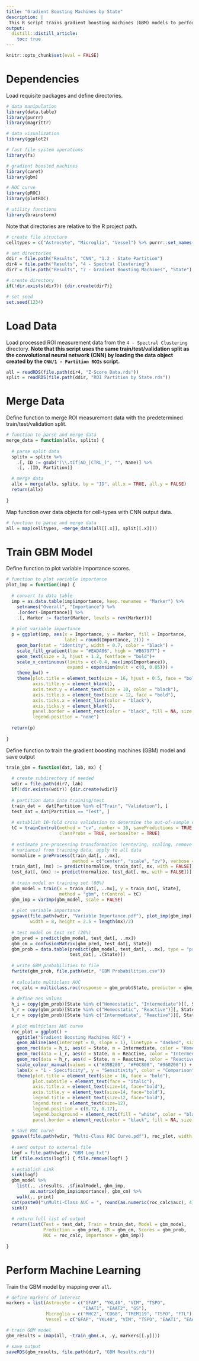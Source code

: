 ```yaml
---
title: "Gradient Boosting Machines by State"
description: |
 This R script trains gradient boosting machines (GBM) models to perform the state classification task (i.e., predict homeostatic vs. intermediate vs. reactive).
output:
  distill::distill_article:
    toc: true
---
```


```r
knitr::opts_chunk$set(eval = FALSE)
```

# Dependencies

Load requisite packages and define directories.

```r

# data manipulation
library(data.table)
library(purrr)
library(magrittr)

# data visualization
library(ggplot2)

# fast file system operations
library(fs)

# gradient boosted machines
library(caret)
library(gbm)

# ROC curve
library(pROC)
library(plotROC)

# utility functions
library(brainstorm)

```

Note that directories are relative to the R project path.

```r

# create file structure
celltypes = c("Astrocyte", "Microglia", "Vessel") %>% purrr::set_names()

# set directories
ddir = file.path("Results", "CNN", "1.2 - State Partition")
dir4 = file.path("Results", "4 - Spectral Clustering")
dir7 = file.path("Results", "7 - Gradient Boosting Machines", "State")

# create directory
if(!dir.exists(dir7)) {dir.create(dir7)}

# set seed
set.seed(1234)

```

# Load Data

Load processed ROI measurement data from the `4 - Spectral Clustering` directory. **Note that this script uses the same train/test/validation split as the convolutional neural network (CNN) by loading the data object created by the `CNN/1 - Partition ROIs` script.**

```r

all = readRDS(file.path(dir4, "Z-Score Data.rds"))
split = readRDS(file.path(ddir, "ROI Partition by State.rds"))

```

# Merge Data

Define function to merge ROI measurement data with the predetermined train/test/validation split.

```r

# function to parse and merge data
merge_data = function(allx, splitx) {
  
  # parse split data
  splitx = splitx %>%
    .[, ID := gsub("(\\.tif|AD_|CTRL_)", "", Name)] %>%
    .[, .(ID, Partition)]

  # merge data
  allx = merge(allx, splitx, by = "ID", all.x = TRUE, all.y = FALSE)
  return(allx)
  
}

```

Map function over data objects for cell-types with CNN output data.

```r

# function to parse and merge data
all = map(celltypes, ~merge_data(all[[.x]], split[[.x]]))

```

# Train GBM Model

Define function to plot variable importance scores.

```r

# function to plot variable importance
plot_imp = function(imp) {
  
  # convert to data table
  imp = as.data.table(imp$importance, keep.rownames = "Marker") %>%
    setnames("Overall", "Importance") %>%
    .[order(-Importance)] %>%
    .[, Marker := factor(Marker, levels = rev(Marker))]
  
  # plot variable importance
  p = ggplot(imp, aes(x = Importance, y = Marker, fill = Importance,
                      label = round(Importance, 2))) +
    geom_bar(stat = "identity", width = 0.7, color = "black") +
    scale_fill_gradient(low = "#EADA86", high = "#B67977") +
    geom_text(size = 3, hjust = 1.2, fontface = "bold")+
    scale_x_continuous(limits = c(-0.4, max(imp$Importance)), 
                       expand = expansion(mult = c(0, 0.05))) +
    theme_bw() +
    theme(plot.title = element_text(size = 16, hjust = 0.5, face = "bold"),
          axis.title.y = element_blank(),
          axis.text.y = element_text(size = 10, color = "black"),
          axis.title.x = element_text(size = 12, face = "bold"),
          axis.ticks.x = element_line(color = "black"),
          axis.ticks.y = element_blank(),
          panel.border = element_rect(color = "black", fill = NA, size = 1),
          legend.position = "none")
  
  return(p)
  
}

```

Define function to train the gradient boosting machines (GBM) model and save output

```r

train_gbm = function(dat, lab, mx) {
  
  # create subdirectory if needed
  wdir = file.path(dir7, lab)
  if(!dir.exists(wdir)) {dir.create(wdir)}
  
  # partition data into training/test
  train_dat =  dat[Partition %in% c("Train", "Validation"), ]
  test_dat = dat[Partition == "Test", ]
  
  # establish 10-fold cross validation to determine the out-of-sample error
  tC = trainControl(method = "cv", number = 10, savePredictions = TRUE,
                    classProbs = TRUE, verboseIter = TRUE)
  
  # estimate pre-processing transformation (centering, scaling, remove zero
  # variance) from training data, apply to all data
  normalize = preProcess(train_dat[, ..mx],
                         method = c("center", "scale", "zv"), verbose = TRUE)
  train_dat[, (mx) := predict(normalize, train_dat[, mx, with = FALSE])]
  test_dat[, (mx) := predict(normalize, test_dat[, mx, with = FALSE])]
  
  # train model on training set (80%)
  gbm_model = train(x = train_dat[, ..mx], y = train_dat[, State],
                    method = "gbm", trControl = tC)
  gbm_imp = varImp(gbm_model, scale = FALSE)
  
  # plot variable importance
  ggsave(file.path(wdir, "Variable Importance.pdf"), plot_imp(gbm_imp),
         width = 8, height = 2.5 + length(mx)/2)
  
  # test model on test set (20%)
  gbm_pred = predict(gbm_model, test_dat[, ..mx])
  gbm_cm = confusionMatrix(gbm_pred, test_dat[, State])
  gbm_prob = data.table(predict(gbm_model, test_dat[, ..mx], type = "prob"),
                        test_dat[, .(State)])
  
  # write GBM probabilities to file
  fwrite(gbm_prob, file.path(wdir, "GBM Probabilities.csv"))
  
  # calculate multiclass AUC
  roc_calc = multiclass.roc(response = gbm_prob$State, predictor = gbm_prob[, .(Homeostatic, Intermediate, Reactive)])
  
  # define aes values
  h_i = copy(gbm_prob)[State %in% c("Homeostatic", "Intermediate")][, State := droplevels(State)]
  h_r = copy(gbm_prob)[State %in% c("Homeostatic", "Reactive")][, State := droplevels(State)]
  i_r = copy(gbm_prob)[State %in% c("Intermediate", "Reactive")][, State := droplevels(State)]
  
  # plot multiclass AUC curve
  roc_plot = ggplot() +
    ggtitle("Gradient Boosting Machines ROC") +
    geom_abline(aes(intercept = 0, slope = 1), linetype = "dashed", size = 1, color = "gray") +
    geom_roc(data = h_i, aes(d = State, m = Intermediate, color = "Homeostatic/Intermediate"), labels = FALSE, pointsize = 0) +
    geom_roc(data = i_r, aes(d = State, m = Reactive, color = "Intermediate/Reactive"), labels = FALSE, pointsize = 0) +
    geom_roc(data = h_r, aes(d = State, m = Reactive, color = "Reactive/Homeostatic"), labels = FALSE, pointsize = 0) +
    scale_colour_manual(values = c("#39B200", "#F0C808", "#960200")) +
    labs(x = "1 - Specificity", y = "Sensitivity", color = "Comparison", subtitle = paste("Multi-Class AUC =", round(as.numeric(roc_calc$auc), 4))) + theme_bw() +
    theme(plot.title = element_text(size = 16, face = "bold"),
          plot.subtitle = element_text(face = "italic"),
          axis.title.x = element_text(size=14, face="bold"),
          axis.title.y = element_text(size=14, face="bold"),
          legend.title = element_text(size=12, face="bold"),
          legend.text = element_text(size=12),
          legend.position = c(0.72, 0.17),
          legend.background = element_rect(fill = "white", color = "black"),
          panel.border = element_rect(color = "black", fill = NA, size = 1))
  
  # save ROC curve
  ggsave(file.path(wdir, "Multi-Class ROC Curve.pdf"), roc_plot, width = 6, height = 6.2)
  
  # send output to external file
  logf = file.path(wdir, "GBM Log.txt")
  if (file.exists(logf)) { file.remove(logf) }
  
  # establish sink
  sink(logf)
  gbm_model %>%
    list(., .$results, .$finalModel, gbm_imp,
         as.matrix(gbm_imp$importance), gbm_cm) %>%
    walk(., print)
  cat(paste0("\nMulti-Class AUC = ", round(as.numeric(roc_calc$auc), 4)))
  sink()
  
  # return full list of output
  return(list(Test = test_dat, Train = train_dat, Model = gbm_model,
              Prediction = gbm_pred, CM = gbm_cm, Scores = gbm_prob,
              ROC = roc_calc, Importance = gbm_imp))
  
}

```

# Perform Machine Learning

Train the GBM model by mapping over `all`.

```r

# define markers of interest
markers = list(Astrocyte = c("GFAP", "YKL40", "VIM", "TSPO",
                             "EAAT1", "EAAT2", "GS"),
               Microglia = c("MHC2", "CD68", "TMEM119", "TSPO", "FTL"),
               Vessel = c("GFAP", "YKL40", "VIM", "TSPO", "EAAT1", "EAAT2", "GS"))

# train GBM model
gbm_results = imap(all, ~train_gbm(.x, .y, markers[[.y]]))

# save output
saveRDS(gbm_results, file.path(dir7, "GBM Results.rds"))

```
